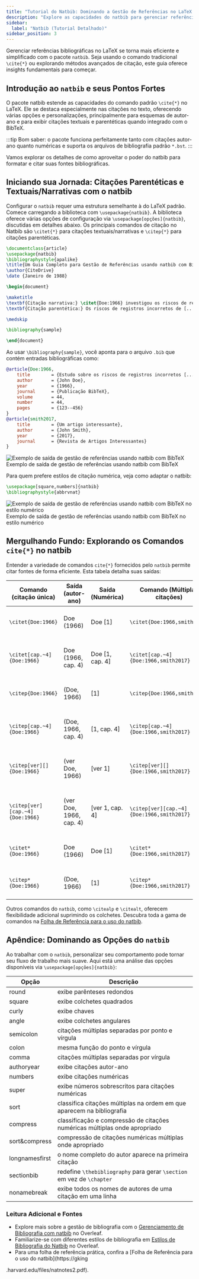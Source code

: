 ```yaml
---
title: "Tutorial do Natbib: Dominando a Gestão de Referências no LaTeX com o BibTeX"
description: "Explore as capacidades do natbib para gerenciar referências bibliográficas no LaTeX. Este tutorial detalhado cobre os essenciais do natbib, desde citações no texto até integração com o BibTeX."
sidebar:
  label: "Natbib (Tutorial Detalhado)"
sidebar_position: 3
---
```



Gerenciar referências bibliográficas no LaTeX se torna mais eficiente e simplificado com o pacote `natbib`. Seja usando o comando tradicional `\cite{*}` ou explorando métodos avançados de citação, este guia oferece insights fundamentais para começar.

<CiteDrive />

## Introdução ao `natbib` e seus Pontos Fortes

O pacote natbib estende as capacidades do comando padrão `\cite{*}` no LaTeX. Ele se destaca especialmente nas citações no texto, oferecendo várias opções e personalizações, principalmente para esquemas de autor-ano e para exibir citações textuais e parentéticas quando integrado com o BibTeX.

:::tip
Bom saber: o pacote funciona perfeitamente tanto com citações autor-ano quanto numéricas e suporta os arquivos de bibliografia padrão `*.bst`.
:::

Vamos explorar os detalhes de como aproveitar o poder do natbib para formatar e citar suas fontes bibliográficas.

## Iniciando sua Jornada: Citações Parentéticas e Textuais/Narrativas com o natbib

Configurar o `natbib` requer uma estrutura semelhante à do LaTeX padrão. Comece carregando a biblioteca com `\usepackage{natbib}`. A biblioteca oferece várias opções de configuração via `\usepackage[opções]{natbib}`, discutidas em detalhes abaixo. Os principais comandos de citação no Natbib são `\citet{*}` para citações textuais/narrativas e `\citep{*}` para citações parentéticas.

```latex
\documentclass{article}
\usepackage{natbib}
\bibliographystyle{apalike}
\title{Um Guia Completo para Gestão de Referências usando natbib com BibTeX}
\author{CiteDrive}
\date {Janeiro de 1988}

\begin{document}

\maketitle
\textbf{Citação narrativa:} \citet{Doe:1966} investigou os riscos de registros incorretos [...], o que resulta em distorções.
\textbf{Citação parentética:} Os riscos de registros incorretos de [...] podem levar à distorção \citep{Doe:1966}.

\medskip

\bibliography{sample}

\end{document}
```

Ao usar `\bibliography{sample}`, você aponta para o arquivo `.bib` que contém entradas bibliográficas como:

```bibtex
@article{Doe:1966,
	title        = {Estudo sobre os riscos de registros incorretos [...] e seus impactos em [...].},
	author       = {John Doe},
	year         = {1966},
	journal      = {Publicação BibTeX},
	volume       = 44,
	number       = 44,
	pages        = {123--456}
}
@article{smith2017,
	title        = {Um artigo interessante},
	author       = {John Smith},
	year         = {2017},
	journal      = {Revista de Artigos Interessantes}
}
```

![Exemplo de saída de gestão de referências usando natbib com BibTeX](@assets/images/tutorial/output_example_bibtex_natbib.png)Exemplo de saída de gestão de referências usando natbib com BibTeX

Para quem prefere estilos de citação numérica, veja como adaptar o natbib:

```latex
\usepackage[square,numbers]{natbib}
\bibliographystyle{abbrvnat}
```

![Exemplo de saída de gestão de referências usando natbib com BibTeX no estilo numérico](@assets/images/tutorial/output_example_bibtex_natbib_numeric.png)Exemplo de saída de gestão de referências usando natbib com BibTeX no estilo numérico

## Mergulhando Fundo: Explorando os Comandos `cite{*}` no natbib

Entender a variedade de comandos `cite{*}` fornecidos pelo `natbib` permite citar fontes de forma eficiente. Esta tabela detalha suas saídas:

| Comando (citação única) | Saída (autor-ano) | Saída (Numérica) | Comando (Múltiplas citações) | Saída (autor-ano) | Saída (Numérica) |
|------------------------|-------------------|------------------|-----------------------------|-------------------|------------------|
|`\citet{Doe:1966}`|Doe (1966) |Doe [1]|`\citet{Doe:1966,smith2017}`|Doe (1966); Smith (2017)|Doe [1], Smith [2]|
|`\citet[cap.~4]{Doe:1966}`|Doe (1966, cap. 4)|Doe [1, cap. 4]|`\citet[cap.~4]{Doe:1966,smith2017}`|Doe (1966); Smith (2017, cap. 4)|Doe [1], Smith [2, cap. 4]|
|`\citep{Doe:1966}`|(Doe, 1966)|[1]|`\citep{Doe:1966,smith2017}`|(Doe, 1966; Smith, 2017)|[1, 2]|
|`\citep[cap.~4]{Doe:1966}`|(Doe, 1966, cap. 4)|[1, cap. 4]|`\citep[cap.~4]{Doe:1966,smith2017}`|(Doe, 1966; Smith, 2017, cap. 4)|1, 2, cap. 4]|
|`\citep[ver][]{Doe:1966}`|(ver Doe, 1966)|[ver 1]|`\citep[ver][]{Doe:1966,smith2017}`|(ver Doe, 1966; Smith, 2017)|[ver 1, 2]|
|`\citep[ver][cap.~4]{Doe:1966}`|(ver Doe, 1966, cap. 4)|[ver 1, cap. 4]|`\citep[ver][cap.~4]{Doe:1966,smith2017}`|(ver Doe, 1966; Smith, 2017, cap. 4)|[ver 1, 2, cap. 4]|
|`\citet*{Doe:1966}`|Doe (1966)|Doe [1]|`\citet*{Doe:1966,smith2017}`|Doe (1966); Smith (2017)|Doe [1], Smith [2]|
|`\citep*{Doe:1966}`|(Doe, 1966)|[1]|`\citep*{Doe:1966,smith2017}`|(Doe, 1966; Smith, 2017)|[1, 2]|

Outros comandos do `natbib`, como `\citealp` e `\citealt`, oferecem flexibilidade adicional suprimindo os colchetes. Descubra toda a gama de comandos na [Folha de Referência para o uso do natbib](https://gking.harvard.edu/files/natnotes2.pdf).

## Apêndice: Dominando as Opções do `natbib`

Ao trabalhar com o `natbib`, personalizar seu comportamento pode tornar seu fluxo de trabalho mais suave. Aqui está uma análise das opções disponíveis via `\usepackage[opções]{natbib}`:

| Opção | Descrição |
|----------------------|----------|
|round|exibe parênteses redondos|
|square|exibe colchetes quadrados|
|curly|exibe chaves|
|angle|exibe colchetes angulares|
|semicolon|citações múltiplas separadas por ponto e vírgula|
|colon|mesma função do ponto e vírgula|
|comma|citações múltiplas separadas por vírgula|
|authoryear|exibe citações autor-ano|
|numbers|exibe citações numéricas|
|super|exibe números sobrescritos para citações numéricas|
|sort|classifica citações múltiplas na ordem em que aparecem na bibliografia|
|compress|classificação e compressão de citações numéricas múltiplas onde apropriado|
|sort&compress|compressão de citações numéricas múltiplas onde apropriado|
|longnamesfirst|o nome completo do autor aparece na primeira citação|
|sectionbib|redefine `\thebibliography` para gerar `\section` em vez de `\chapter`|
|nonamebreak|exibe todos os nomes de autores de uma citação em uma linha|

### Leitura Adicional e Fontes

- Explore mais sobre a gestão de bibliografia com o [Gerenciamento de Bibliografia com natbib](https://www.overleaf.com/learn/latex/Bibliography_management_with_natbib) no Overleaf.
- Familiarize-se com diferentes estilos de bibliografia em [Estilos de Bibliografia do Natbib](https://www.overleaf.com/learn/latex/Natbib_bibliography_styles) no Overleaf.
- Para uma folha de referência prática, confira a [Folha de Referência para o uso do natbib](https://gking

.harvard.edu/files/natnotes2.pdf).